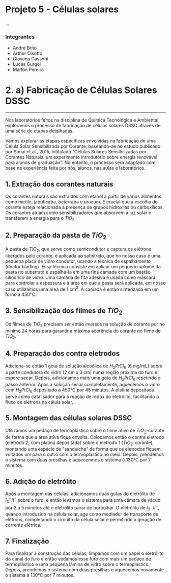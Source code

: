 # Projeto 5 - Células solares

...

### Integrantes
- André Brito
- Arthur Cisotto
- Giovana Cassoni
- Lucas Gurgel
- Marlon Pereira


# 2. a) Fabricação de Células Solares DSSC
---

Nos laboratórios feitos na disciplina de Química Tecnológica e Ambiental, exploramos o processo de fabricação de células solares DSSC através de uma série de etapas detalhadas.

Vamos explorar as etapas específicas envolvidas na fabricação de uma Célula Solar Sensibilizada por Corante, baseando-se no estudo publicado por Sonai et al., 2015, intitulado "Células Solares Sensibilizadas por Corantes Naturais: um experimento introdutório sobre energia renovável para alunos de graduação". No entanto, o processo será adaptado com base na experiência feita por nós, alunos, nas aulas e laboratórios.

## 1.  Extração dos corantes naturais

Os corantes naturais são extraídos com etanol a partir de vários alimentos como mirtilo, jabuticaba, beterraba e urucum. É crucial que a escolha do corante esteja relacionada à presença de grupos hidroxilas ou carboxílicos. Os corantes atuam como sensibilizadores que absorvem a luz solar e transferem a energia para o $TiO_2$.

## 2.  Preparação da pasta de $TiO_2$

A pasta de $TiO_2$, que serve como semicondutor e captura os elétrons liberados pelo corante, é aplicada ao substrato, que no nosso caso é uma pequena placa de vidro condutor, usando a técnica de espalhamento (doctor blading). Essa técnica consiste em aplicar um pequeno volume da pasta no substrato e espalhá-la em uma fina camada com um bastão cilíndrico de vidro. Uma camada de fita adesiva é usada como máscara para controlar a espessura e a área em que a pasta será aplicada, em nosso caso utilizamos uma área de 1 cm$^2$. A camada é então sinterizada em um forno a 450°C.

## 3.  Sensibilização dos filmes de $TiO_2$

Os filmes de $TiO_2$ precisam ser então imersos na solução de corante  por no mínimo 24 horas para garantir a máxima aderência do corante no filme de $TiO_2$.

## 4.  Preparação dos contra eletrodos

Adiciona-se então 1 gota de solução alcoólica de $H_2PtCl_6$ (6 mg/mL) sobre a parte condutora do vidro (2 cm x 3 cm) numa região próxima do furo e espere secar. Depois, adicionamos mais uma gota de $H_2PtCl_6$ repetindo o passo anterior. Após a solução secar completamente, aquecemos o vidro com $H_2PtCl_6$ depositado a 450°C por 45 minutos. A platina depositada serve como catalisador para a reação de redox do eletrólito, facilitando o fluxo de elétrons na célula solar.

## 5.  Montagem das células solares DSSC

Utilizamos um pedaço de termoplástico sobre o filme ativo de $TiO_2$-corante de forma que a área ativa fique envolta. Colocamos então o contra eletrodo (eletrodo 2, com platina depositada) sobre o eletrodo 1 ($TiO_2$-corante), montando uma espécie de "sanduíche" de forma que os eletrodos fiquem voltados um para o outro com o termoplástico no meio. Depois, prendemos o sistema com duas presilhas e aquecemnos o sistema à 130°C por 7 minutos.

## 6.  Adição do eletrólito

Após a montagem das células, adicionamos duas gotas do eletrólito de $I_3^-$/$I^-$ sobre o furo, e então levamos o sistema para uma câmara de vácuo por 2 a 5 minutos até o eletrólito parar de borbulhar. O eletrólito de $I_3^-$/$I^-$, quando introduzido na célula solar, age como mediador de transporte de elétrons, completando o circuito da célula solar e permitindo a geração de corrente elétrica.

## 7.  Finalização

Para finalizar a construção das células, limpamos com um papel o eletrólito do canal do furo e então vedamos esse furo com mais um pedaço de termoplástico e uma pequena lâmina de vidro sobre o termoplástico. Depois, prendemos o sistema com duas presilhas e aquecemos novamente o sistema à 130°C por 7 minutos.
